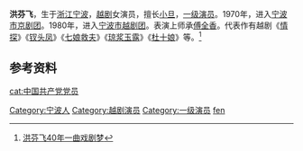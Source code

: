 '''洪芬飞'''{{BD|1954年|9月1日|||catIdx=H洪}}，生于[[浙江|浙江]][[宁波|宁波]]，[[越剧|越剧]]女演员，擅长[[小旦|小旦]]，[[一级演员|一级演员]]。1970年，进入[[宁波市京剧团|宁波市京剧团]]。1980年，进入[[宁波市越剧团|宁波市越剧团]]。表演上师承[[傅全香|傅全香]]。代表作有越剧《[[情探|情探]]》《[[钗头凤|钗头凤]]》《[[七娘救夫|七娘救夫]]》《[[琼浆玉露|琼浆玉露]]》《[[杜十娘|杜十娘]]》等。<ref>[http://press.idoican.com.cn/detail/articles/20091028551A84/ 洪芬飞40年一曲戏剧梦]{{dead link|date=2018年3月 |bot=InternetArchiveBot |fix-attempted=yes }}</ref>

== 参考资料 ==
<references/>

{{DEFAULTSORT:hong fenfei}}
[[Category:宁波人|Category:宁波人]]
[[Category:越剧演员|Category:越剧演员]]
[[Category:一级演员|Category:一级演员]]
[[cat:中国共产党党员|cat:中国共产党党员]]
[[Category:洪姓|fen]]
{{china-bio-stub}}